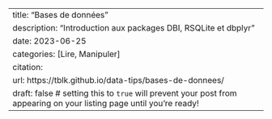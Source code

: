 ---
title: "Bases de données"
description: "Introduction aux packages DBI, RSQLite et dbplyr"
date: 2023-06-25
categories: [Lire, Manipuler]
citation: 
  url: https://tblk.github.io/data-tips/bases-de-donnees/ 
draft: false # setting this to `true` will prevent your post from appearing on your listing page until you're ready!
---